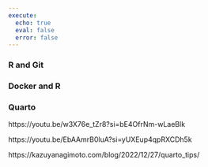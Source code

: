 ```yaml
---
execute:
  echo: true
  eval: false
  error: false
---
```


### R and Git


### Docker and R



### Quarto

https://youtu.be/w3X76e_tZr8?si=bE4OfrNm-wLaeBlk

https://youtu.be/EbAAmrB0luA?si=yUXEup4qpRXCDh5k

https://kazuyanagimoto.com/blog/2022/12/27/quarto_tips/

